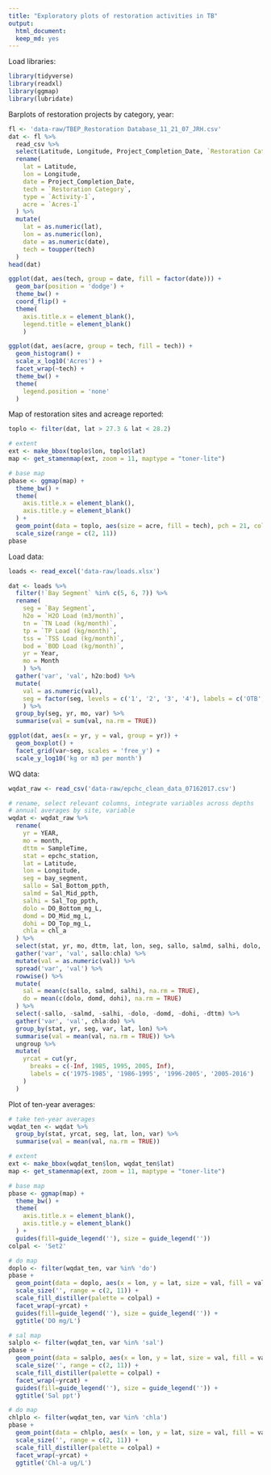 ```yaml
---
title: "Exploratory plots of restoration activities in TB"
output: 
  html_document:
  keep_md: yes
---
```


Load libraries:
```r
library(tidyverse)
library(readxl)
library(ggmap)
library(lubridate)
```

Barplots of restoration projects by category, year:

```r
fl <- 'data-raw/TBEP_Restoration Database_11_21_07_JRH.csv'
dat <- fl %>% 
  read_csv %>% 
  select(Latitude, Longitude, Project_Completion_Date, `Restoration Category`, `Activity-1`, `Acres-1`) %>% 
  rename(
    lat = Latitude, 
    lon = Longitude, 
    date = Project_Completion_Date, 
    tech = `Restoration Category`, 
    type = `Activity-1`, 
    acre = `Acres-1`
  ) %>% 
  mutate(
    lat = as.numeric(lat),
    lon = as.numeric(lon),
    date = as.numeric(date),
    tech = toupper(tech)
  )
head(dat)

ggplot(dat, aes(tech, group = date, fill = factor(date))) + 
  geom_bar(position = 'dodge') + 
  theme_bw() + 
  coord_flip() + 
  theme(
    axis.title.x = element_blank(), 
    legend.title = element_blank()
    )

ggplot(dat, aes(acre, group = tech, fill = tech)) + 
  geom_histogram() + 
  scale_x_log10('Acres') + 
  facet_wrap(~tech) + 
  theme_bw() + 
  theme(
    legend.position = 'none'
  )
```

Map of restoration sites and acreage reported:

```r
toplo <- filter(dat, lat > 27.3 & lat < 28.2)  

# extent
ext <- make_bbox(toplo$lon, toplo$lat)
map <- get_stamenmap(ext, zoom = 11, maptype = "toner-lite")

# base map
pbase <- ggmap(map) +
  theme_bw() +
  theme(
    axis.title.x = element_blank(),
    axis.title.y = element_blank()
  ) +
  geom_point(data = toplo, aes(size = acre, fill = tech), pch = 21, colour = 'black', alpha = 0.8) + 
  scale_size(range = c(2, 11))
pbase
````

Load data:

```r
loads <- read_excel('data-raw/loads.xlsx')

dat <- loads %>% 
  filter(!`Bay Segment` %in% c(5, 6, 7)) %>% 
  rename(
    seg = `Bay Segment`,
    h2o = `H2O Load (m3/month)`,
    tn = `TN Load (kg/month)`,
    tp = `TP Load (kg/month)`, 
    tss = `TSS Load (kg/month)`,
    bod = `BOD Load (kg/month)`, 
    yr = Year, 
    mo = Month
    ) %>% 
  gather('var', 'val', h2o:bod) %>% 
  mutate(
    val = as.numeric(val),
    seg = factor(seg, levels = c('1', '2', '3', '4'), labels = c('OTB', 'HB', 'MTB', 'LTB'))
    ) %>% 
  group_by(seg, yr, mo, var) %>% 
  summarise(val = sum(val, na.rm = TRUE))

ggplot(dat, aes(x = yr, y = val, group = yr)) + 
  geom_boxplot() + 
  facet_grid(var~seg, scales = 'free_y') + 
  scale_y_log10('kg or m3 per month')

```

WQ data:

```r
wqdat_raw <- read_csv('data-raw/epchc_clean_data_07162017.csv')

# rename, select relevant columns, integrate variables across depths
# annual averages by site, variable
wqdat <- wqdat_raw %>% 
  rename(
    yr = YEAR,
    mo = month,
    dttm = SampleTime,
    stat = epchc_station, 
    lat = Latitude, 
    lon = Longitude, 
    seg = bay_segment, 
    sallo = Sal_Bottom_ppth, 
    salmd = Sal_Mid_ppth,
    salhi = Sal_Top_ppth, 
    dolo = DO_Bottom_mg_L,
    domd = DO_Mid_mg_L, 
    dohi = DO_Top_mg_L,
    chla = chl_a
  ) %>% 
  select(stat, yr, mo, dttm, lat, lon, seg, sallo, salmd, salhi, dolo, domd, dohi, chla) %>% 
  gather('var', 'val', sallo:chla) %>% 
  mutate(val = as.numeric(val)) %>% 
  spread('var', 'val') %>% 
  rowwise() %>%
  mutate(
    sal = mean(c(sallo, salmd, salhi), na.rm = TRUE),
    do = mean(c(dolo, domd, dohi), na.rm = TRUE)
  ) %>%
  select(-sallo, -salmd, -salhi, -dolo, -domd, -dohi, -dttm) %>% 
  gather('var', 'val', chla:do) %>% 
  group_by(stat, yr, seg, var, lat, lon) %>% 
  summarise(val = mean(val, na.rm = TRUE)) %>% 
  ungroup %>% 
  mutate(
    yrcat = cut(yr, 
      breaks = c(-Inf, 1985, 1995, 2005, Inf), 
      labels = c('1975-1985', '1986-1995', '1996-2005', '2005-2016')
    )
  )
```

Plot of ten-year averages:
```r
# take ten-year averages
wqdat_ten <- wqdat %>%
  group_by(stat, yrcat, seg, lat, lon, var) %>% 
  summarise(val = mean(val, na.rm = TRUE))

# extent
ext <- make_bbox(wqdat_ten$lon, wqdat_ten$lat)
map <- get_stamenmap(ext, zoom = 11, maptype = "toner-lite")

# base map
pbase <- ggmap(map) +
  theme_bw() +
  theme(
    axis.title.x = element_blank(),
    axis.title.y = element_blank()
  ) +
  guides(fill=guide_legend(''), size = guide_legend('')) 
colpal <- 'Set2'

# do map
doplo <- filter(wqdat_ten, var %in% 'do')
pbase + 
  geom_point(data = doplo, aes(x = lon, y = lat, size = val, fill = val), pch = 21, colour = 'black', alpha = 0.8) + 
  scale_size('', range = c(2, 11)) + 
  scale_fill_distiller(palette = colpal) +
  facet_wrap(~yrcat) + 
  guides(fill=guide_legend(''), size = guide_legend('')) +
  ggtitle('DO mg/L') 

# sal map
salplo <- filter(wqdat_ten, var %in% 'sal')
pbase + 
  geom_point(data = salplo, aes(x = lon, y = lat, size = val, fill = val), pch = 21, colour = 'black', alpha = 0.8) + 
  scale_size('', range = c(2, 11)) + 
  scale_fill_distiller(palette = colpal) +
  facet_wrap(~yrcat) + 
  guides(fill=guide_legend(''), size = guide_legend('')) +
  ggtitle('Sal ppt') 

# do map
chlplo <- filter(wqdat_ten, var %in% 'chla')
pbase + 
  geom_point(data = chlplo, aes(x = lon, y = lat, size = val, fill = val), pch = 21, colour = 'black', alpha = 0.8) + 
  scale_size('', range = c(2, 11)) + 
  scale_fill_distiller(palette = colpal) +
  facet_wrap(~yrcat) +
  ggtitle('Chl-a ug/L') 

```


         
